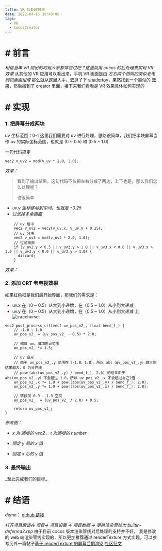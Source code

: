 ```yaml
---
title: VR 后处理效果
date: 2022-04-15 18:40:00
tags:
  - VR
  - CocosCreator
---
```


<AutoSizeImage src="https://forum.cocos.org/uploads/default/optimized/3X/5/1/510bf2e6d602bab436b24578dc316970a9356a7a_2_690x346.gif =690x346" />

# # 前言

_相信当年 VR 刚出的时候大家都体验过吧？这里就用 cocos 的后处理来实现 VR 效果_
从其他的 VR 应用可以看出来，手机 VR 画面是由 _左右两个相同的类似老电视机画面组成_
那么就从这里入手，去逛了下 [shadertoy](https://www.shadertoy.com/)，果然找到一个类似的 [效果](https://www.shadertoy.com/view/4sf3Dr)，然后搬到了 creator 里面，接下来我们看看是 VR 效果具体如何实现的

# # 实现

### 1. 把屏幕分成两块

uv 坐标范围：0-1
这里我们需要对 uv 进行处理，思路很简单，我们把半块屏幕当作 uv 的实际坐标范围，也就是 (0 ~ 0.5) 和 (0.5 ~ 1.0)

一句代码搞定

```auto
vec2 v_uv2 = mod(v_uv * 2.0, 1.0);
```

_效果：_

<AutoSizeImage src="https://forum.cocos.org/uploads/default/original/3X/8/2/825a6edc015fc29cc48177b77eb8c0b13cb7a819.png =500x334" />

> 看到了输出结果，这句代码不仅把左右分成了两边，上下也是，那么我们怎么处理呢？
>
> 也很简单

- _uv.y 坐标移动到中间，也就是 +0.25_
- _过滤掉多余画面_

```auto
    // uv 居中
    vec2 v_uv2 = vec2(v_uv.x, v_uv.y + 0.25);
    // uv 分块
    vec2 v_uv3 = mod(v_uv2 * 2.0, 1.0);
    // 过滤画面
    if (v_uv2.y < 0.5 || v_uv2.y > 1.0 || v_uv3.x < 0.0 || v_uv3.x > 1.0 || v_uv3.y < 0.0 || v_uv3.y > 1.0) {
      discard;
    }
```

_效果：_

<AutoSizeImage src="https://forum.cocos.org/uploads/default/original/3X/b/c/bc53695196af912578319b13fa9e012a638d15da.png =500x287" />

### 2. 添加 CRT 老电视效果

<AutoSizeImage src="https://forum.cocos.org/uploads/default/original/3X/2/b/2b05cdc6f426cef223a126872c2c684ceadbae26.png =413x297" />
如果红色框是我们最开始界面，那我们的需求是：

- uv.x 在（0 ~ 0.5）从大到小递增，在（0.5 ~ 1.0）从小到大递减
- uv.y 在（0 ~ 0.5）从大到小递增，在（0.5 ~ 1.0）从小到大递减
  上 <img src="https://forum.cocos.org/images/emoji/twitter/racehorse.png?v=9" title=":racehorse:" class="emoji" alt=":racehorse:"/>

```auto
vec2 post_process_crt(vec2 uv_pos_v2_, float bend_f_) {
	// -1.0 ~ 1.0
	uv_pos_v2_ = (uv_pos_v2_ - 0.5) * 2.0;

    // 缩放 uv，增加差异范围
	uv_pos_v2_ *= 1.5;

    // uv 变形
    // 由于 uv_pos_v2_.y 范围在（-1.0，1.0），所以 abs（uv_pos_v2_.y）越大则结果越大，0 为分界线
    // pow((abs(uv_pos_v2_.y) / bend_f_), 2.0) 的结果由于 abs(uv_pos_v2_.y）不会超过 1.0，所以 uv_pos_v2_.x 不会超过自己2倍
	uv_pos_v2_.x *= 1.0 + pow((abs(uv_pos_v2_.y) / bend_f_), 2.0);
	uv_pos_v2_.y *= 1.0 + pow((abs(uv_pos_v2_.x) / bend_f_), 2.0);

	// 转换回 0.0 - 1.0 空间
	uv_pos_v2_  = (uv_pos_v2_ / 2.0) + 0.5;

	return uv_pos_v2_;
}
```

_参考图：_

- _x 为 递增的 vec2， t 为递增的 number_

<AutoSizeImage src="https://forum.cocos.org/uploads/default/original/3X/2/b/2b7c32418260f9ec7e226495f339366030b66400.png =690x312" />

- _固定 y 后的 x 值_

<AutoSizeImage src="https://forum.cocos.org/uploads/default/original/3X/e/d/ed03ed41d5e5a90eccfe25010b820386093e3dfb.png =690x289" />

- _固定 x 后的 y 值_

<AutoSizeImage src="https://forum.cocos.org/uploads/default/original/3X/9/a/9a14e29cc9e62038ad10b24ef8bf60f796be3f87.png =690x317" />

### 3. 最终输出

<AutoSizeImage src="https://forum.cocos.org/uploads/default/original/3X/d/5/d5ddb94d7985c817b7951d09bc17d1d354af6a03.png =500x238" />
_至此完成我们的目标_

# # 结语

_demo_： [github 链接](https://github.com/1226085293/mk_cocos_vr.git)

_打开项目后请在 项目-> 项目设置 -> 项目数据 -> 更换渲染管线为 builtin-deferred2.rpp_
由于目前 cocos 版本渲染管线对后处理的支持并不好， 我是修改的 web 端渲染管线实现的，所以更加推荐通过 renderTexture 方式实现。可以参考另外一篇帖子[基于 renderTexture 的屏幕后期渲染|社区征文](https://forum.cocos.org/t/topic/134418)

